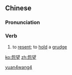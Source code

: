 ==Chinese==
{{zh-forms}}

===Pronunciation===
{{zh-pron
|m=yuànwàng
|cat=v
}}

===Verb===
{{zh-verb}}

# {{lb|zh|literary}} to [[resent]]; to [[hold]] a [[grudge]]

[[Category:Mandarin literary terms|yuan4wang4]]

[[ko:怨望]]
[[zh:怨望]]